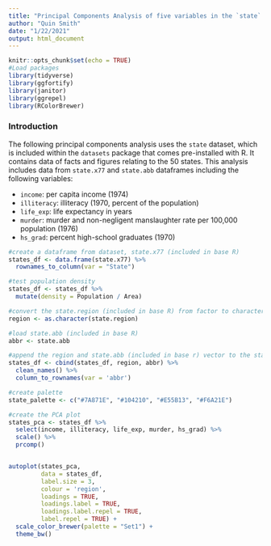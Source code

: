 ```yaml
---
title: "Principal Components Analysis of five variables in the `state` dataset"
author: "Quin Smith"
date: "1/22/2021"
output: html_document
---
```


```r
knitr::opts_chunk$set(echo = TRUE)
#Load packages
library(tidyverse)
library(ggfortify)
library(janitor)
library(ggrepel)
library(RColorBrewer)
```

### Introduction

The following principal components analysis uses the `state` dataset, which is included within the `datasets` package that comes pre-installed with R.  It contains data of facts and figures relating to the 50 states.  This analysis includes data from `state.x77` and `state.abb` dataframes including the following variables:

- `income`: per capita income (1974)
- `illiteracy`: illiteracy (1970, percent of the population)
- `life_exp`: life expectancy in years
- `murder`: murder and non-negligent manslaughter rate per 100,000 population (1976)
- `hs_grad`: percent high-school graduates (1970)

```r
#create a dataframe from dataset, state.x77 (included in base R)
states_df <- data.frame(state.x77) %>% 
  rownames_to_column(var = "State")

#test population density
states_df <- states_df %>% 
  mutate(density = Population / Area)

#convert the state.region (included in base R) from factor to character vector
region <- as.character(state.region)

#load state.abb (included in base R)
abbr <- state.abb

#append the region and state.abb (included in base r) vector to the state dataframe, clean names
states_df <- cbind(states_df, region, abbr) %>% 
  clean_names() %>% 
  column_to_rownames(var = 'abbr')
```

```r
#create palette
state_palette <- c("#7A871E", "#104210", "#E55B13", "#F6A21E")

#create the PCA plot
states_pca <- states_df %>% 
  select(income, illiteracy, life_exp, murder, hs_grad) %>% 
  scale() %>% 
  prcomp()


autoplot(states_pca,
         data = states_df,
         label.size = 3,
         colour = 'region',
         loadings = TRUE,
         loadings.label = TRUE,
         loadings.label.repel = TRUE,
         label.repel = TRUE) +
  scale_color_brewer(palette = "Set1") +
  theme_bw()
```

